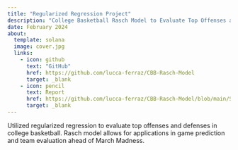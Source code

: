 ```yaml
---
title: "Regularized Regression Project"
description: "College Basketball Rasch Model to Evaluate Top Offenses and Defenses"
date: February 2024
about:
  template: solana
  image: cover.jpg
  links: 
    - icon: github
      text: "GitHub"
      href: https://github.com/lucca-ferraz/CBB-Rasch-Model
      target: _blank
    - icon: pencil
      text: Report
      href: https://github.com/lucca-ferraz/CBB-Rasch-Model/blob/main/SMGT%20430%20Regularized%20Regression.pdf
      target: _blank
---
```


Utilized regularized regression to evaluate top offenses and defenses in college basketball. Rasch model allows for applications in game prediction and team evaluation ahead of March Madness.